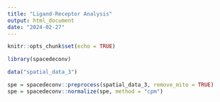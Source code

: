 ```yaml
---
title: "Ligand-Receptor Analysis"
output: html_document
date: "2024-02-27"
---
```


```r
knitr::opts_chunk$set(echo = TRUE)
```


```r
library(spacedeconv)
```


```r
data("spatial_data_3")

spe = spacedeconv::preprocess(spatial_data_3, remove_mito = TRUE)
spe = spacedeconv::normalize(spe, method = "cpm")
```

